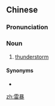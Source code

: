 ==Chinese==
{{zh-forms}}

===Pronunciation===
{{zh-pron
|m=léi暴
|cat=n
}}

===Noun===
{{zh-noun}}

# [[thunderstorm]]

====Synonyms====
* {{zh-l|雷雨}}

[[zh:雷暴]]